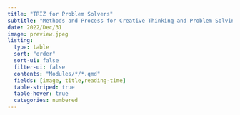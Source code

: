 ```yaml
---
title: "TRIZ for Problem Solvers"
subtitle: "Methods and Process for Creative Thinking and Problem Solving"
date: 2022/Dec/31
image: preview.jpeg
listing: 
  type: table
  sort: "order"
  sort-ui: false
  filter-ui: false
  contents: "Modules/*/*.qmd"
  fields: [image, title,reading-time]
  table-striped: true
  table-hover: true
  categories: numbered
---
```

